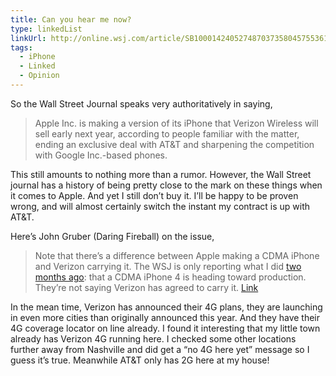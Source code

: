 ```yaml
---
title: Can you hear me now?
type: linkedList
linkUrl: http://online.wsj.com/article/SB10001424052748703735804575536191649347572.html
tags:
  - iPhone
  - Linked
  - Opinion
---
```


So the Wall Street Journal speaks very authoritatively in saying,

> Apple Inc. is making a version of its iPhone that Verizon Wireless will sell early next year, according to people familiar with the matter, ending an exclusive deal with AT&T and sharpening the competition with Google Inc.-based phones.

This still amounts to nothing more than a rumor. However, the Wall Street journal has a history of being pretty close to the mark on these things when it comes to Apple. And yet I still don’t buy it. I’ll be happy to be proven wrong, and will almost certainly switch the instant my contract is up with AT&T.

Here’s John Gruber (Daring Fireball) on the issue,

> Note that there’s a difference between Apple making a CDMA iPhone and Verizon carrying it. The WSJ is only reporting what I did [two months ago](http://daringfireball.net/2010/08/n92): that a CDMA iPhone 4 is heading toward production. They’re not saying Verizon has agreed to carry it. [Link](http://daringfireball.net/linked/2010/10/06/wsj-verizon)

In the mean time, Verizon has announced their 4G plans, they are launching in even more cities than originally announced this year. And they have their 4G coverage locator on line already. I found it interesting that my little town already has Verizon 4G running here. I checked some other locations further away from Nashville and did get a “no 4G here yet” message so I guess it’s true. Meanwhile AT&T only has 2G here at my house!

